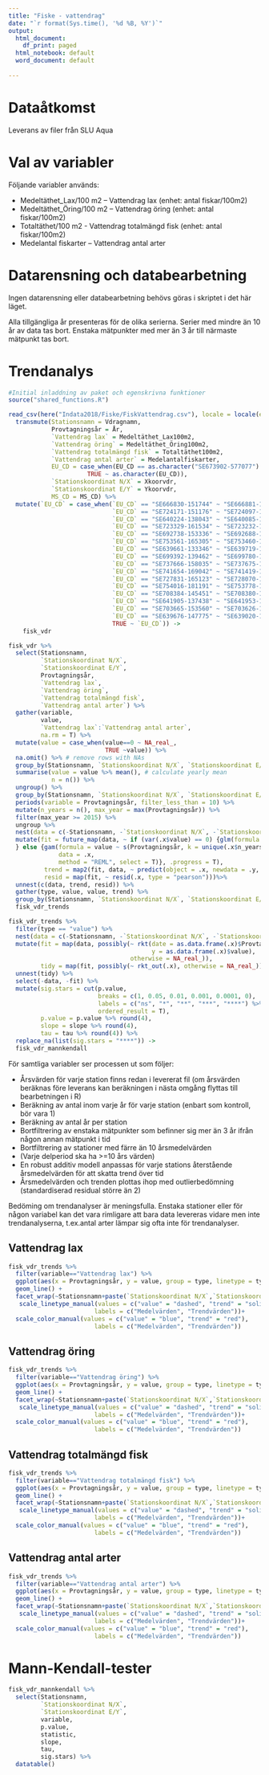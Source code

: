 ---
title: "Fiske - vattendrag"
date: "`r format(Sys.time(), '%d %B, %Y')`"
output:
  html_document:
    df_print: paged
  html_notebook: default
  word_document: default
  
---

# Dataåtkomst

Leverans av filer från SLU Aqua

# Val av variabler
Följande variabler används:

-	Medeltäthet_Lax/100 m2 – Vattendrag lax (enhet: antal fiskar/100m2)
-	Medeltäthet_Öring/100 m2 – Vattendrag öring (enhet: antal fiskar/100m2)
-	Totaltäthet/100 m2	- Vattendrag totalmängd fisk (enhet: antal fiskar/100m2)
-	Medelantal fiskarter – Vattendrag antal arter



# Datarensning och databearbetning
Ingen datarensning eller databearbetning behövs göras i skriptet i det här läget. 

Alla tillgängliga år presenteras för de olika serierna.
Serier med mindre än 10 år av data tas bort. Enstaka mätpunkter med mer än 3 år till närmaste mätpunkt tas bort.

# Trendanalys

```{r include=FALSE}
#Initial inladdning av paket och egenskrivna funktioner
source("shared_functions.R")
```

```{r include=FALSE}
read_csv(here("Indata2018/Fiske/FiskVattendrag.csv"), locale = locale(encoding = "ISO-8859-1")) %>%
  transmute(Stationsnamn = Vdragnamn,
            Provtagningsår = År,
            `Vattendrag lax` = Medeltäthet_Lax100m2,
            `Vattendrag öring` = Medeltäthet_Öring100m2,
            `Vattendrag totalmängd fisk` = Totaltäthet100m2,
            `Vattendrag antal arter` = Medelantalfiskarter,
            EU_CD = case_when(EU_CD == as.character("SE673902-577077") ~ as.character("SE673809-153401"), # Björnbackån
                      TRUE ~ as.character(EU_CD)),
            `Stationskoordinat N/X` = Xkoorvdr,
            `Stationskoordinat E/Y` = Ykoorvdr,
            MS_CD = MS_CD) %>%
  mutate(`EU_CD` = case_when(`EU_CD` == "SE666830-151744" ~ "SE666881-151821", # 	Bjurforsbäcken
                             `EU_CD` == "SE724171-151176" ~ "SE724097-151160", # 	Skansnäsån
                             `EU_CD` == "SE640224-138043" ~ "SE640085-138148", # 	Helgaboån
                             `EU_CD` == "SE723329-161534" ~ "SE723232-161455", # 	Mattjockbäcken
                             `EU_CD` == "SE692738-153336" ~ "SE692688-153260", # 	Viskansbäcken
                             `EU_CD` == "SE753561-165305" ~ "SE753460-165285", # 	Akkarjåkkå
                             `EU_CD` == "SE639661-133346" ~ "SE639719-133565", # 	Lindåsabäcken
                             `EU_CD` == "SE699392-139462" ~ "SE699780-139553", # 	Lekarån
                             `EU_CD` == "SE737666-158035" ~ "SE737675-158280", # 	Viepsajåkkå
                             `EU_CD` == "SE741654-169042" ~ "SE741419-169012", # 	Muddusälven
                             `EU_CD` == "SE727831-165123" ~ "SE728070-165120", # 	Bergmyrbäcken
                             `EU_CD` == "SE754016-181191" ~ "SE753778-181417", # 	Kitkiöjoki
                             `EU_CD` == "SE708384-145451" ~ "SE708380-145455", # 	Hökvattsån
                             `EU_CD` == "SE641905-137438" ~ "SE641953-137406", # 	Kolarebäcken
                             `EU_CD` == "SE703665-153560" ~ "SE703626-153615", # 	Kvarnån
                             `EU_CD` == "SE639676-147775" ~ "SE639020-148650", # Silverån
                             TRUE ~ `EU_CD`)) ->
    fisk_vdr
```


```{r include=FALSE}
fisk_vdr %>% 
  select(Stationsnamn, 
         `Stationskoordinat N/X`, 
         `Stationskoordinat E/Y`, 
         Provtagningsår, 
         `Vattendrag lax`,
         `Vattendrag öring`,
         `Vattendrag totalmängd fisk`,
         `Vattendrag antal arter`) %>% 
  gather(variable, 
         value, 
         `Vattendrag lax`:`Vattendrag antal arter`, 
         na.rm = T) %>% 
  mutate(value = case_when(value==0 ~ NA_real_,
                           TRUE ~value)) %>%
  na.omit() %>% # remove rows with NAs
  group_by(Stationsnamn, `Stationskoordinat N/X`, `Stationskoordinat E/Y`,  Provtagningsår, variable) %>% 
  summarise(value = value %>% mean(), # calculate yearly mean
            n = n()) %>% 
  ungroup() %>% 
  group_by(Stationsnamn, `Stationskoordinat N/X`, `Stationskoordinat E/Y`, variable) %>% 
  periods(variable = Provtagningsår, filter_less_than = 10) %>%
  mutate(n_years = n(), max_year = max(Provtagningsår)) %>%
  filter(max_year >= 2015) %>% 
  ungroup %>% 
  nest(data = c(-Stationsnamn, -`Stationskoordinat N/X`, -`Stationskoordinat E/Y`, -variable)) %>% 
  mutate(fit = future_map(data, ~ if (var(.x$value) == 0) {glm(formula = value ~ Provtagningsår, data = .x)
  } else {gam(formula = value ~ s(Provtagningsår, k = unique(.x$n_years - 2)),
              data = .x,
              method = "REML", select = T)}, .progress = T),
          trend = map2(fit, data, ~ predict(object = .x, newdata = .y, type = "response")),
          resid = map(fit, ~ resid(.x, type = "pearson")))%>% 
  unnest(c(data, trend, resid)) %>% 
  gather(type, value, value, trend) %>% 
  group_by(Stationsnamn, `Stationskoordinat N/X`, `Stationskoordinat E/Y`, variable) ->
  fisk_vdr_trends
```

```{r include=FALSE}
fisk_vdr_trends %>%
  filter(type == "value") %>%
  nest(data = c(-Stationsnamn, -`Stationskoordinat N/X`, -`Stationskoordinat E/Y`, -variable)) %>%
  mutate(fit = map(data, possibly(~ rkt(date = as.data.frame(.x)$Provtagningsår,
                                        y = as.data.frame(.x)$value), 
                                  otherwise = NA_real_)),
         tidy = map(fit, possibly(~ rkt_out(.x), otherwise = NA_real_))) %>%
  unnest(tidy) %>%
  select(-data, -fit) %>%
  mutate(sig.stars = cut(p.value,
                         breaks = c(1, 0.05, 0.01, 0.001, 0.0001, 0),
                         labels = c("ns", "*", "**", "***", "****") %>% rev(), 
                         ordered_result = T),
         p.value = p.value %>% round(4),
         slope = slope %>% round(4),
         tau = tau %>% round(4)) %>%
  replace_na(list(sig.stars = "****")) ->
  fisk_vdr_mannkendall
```

För samtliga variabler ser processen ut som följer:

 * Årsvärden för varje station finns redan i levererat fil (om årsvärden beräknas före leverans kan beräkningen i nästa omgång flyttas till bearbetningen i R)
 * Beräkning av antal inom varje år för varje station (enbart som kontroll, bör vara 1)
 * Beräkning av antal år per station
 * Bortfiltrering av enstaka mätpunkter som befinner sig mer än 3 år ifrån någon annan mätpunkt i tid
 * Bortfiltrering av stationer med färre än 10 årsmedelvärden
 * (Varje delperiod ska ha >=10 års värden)
 * En robust additiv modell anpassas för varje stations återstående årsmedelvärden för att skatta trend över tid
 * Årsmedelvärden och trenden plottas ihop med outlierbedömning (standardiserad residual större än 2)
 
Bedöming om trendanalyser är meningsfulla. Enstaka stationer eller för någon variabel kan det vara rimligare att bara data levereras vidare men inte trendanalyserna, t.ex.antal arter lämpar sig ofta inte för trendanalyser.
 

## Vattendrag lax
         

```{r echo=FALSE, fig.height=5, fig.width=20, message=FALSE, warning=FALSE, out.extra='angle=90'}
fisk_vdr_trends %>% 
  filter(variable=="Vattendrag lax") %>% 
  ggplot(aes(x = Provtagningsår, y = value, group = type, linetype = type, color = type)) +
  geom_line() +
  facet_wrap(~Stationsnamn+paste(`Stationskoordinat N/X`,`Stationskoordinat E/Y`), scales = "free_y")+
   scale_linetype_manual(values = c("value" = "dashed", "trend" = "solid"), 
                        labels = c("Medelvärden", "Trendvärden"))+
  scale_color_manual(values = c("value" = "blue", "trend" = "red"), 
                        labels = c("Medelvärden", "Trendvärden"))
```



## Vattendrag öring
        

```{r echo=FALSE, fig.height=20, fig.width=20, message=FALSE, warning=FALSE, out.extra='angle=90'}
fisk_vdr_trends %>% 
  filter(variable=="Vattendrag öring") %>% 
  ggplot(aes(x = Provtagningsår, y = value, group = type, linetype = type, color = type)) +
  geom_line() +
  facet_wrap(~Stationsnamn+paste(`Stationskoordinat N/X`,`Stationskoordinat E/Y`), scales = "free_y")+
   scale_linetype_manual(values = c("value" = "dashed", "trend" = "solid"), 
                        labels = c("Medelvärden", "Trendvärden"))+
  scale_color_manual(values = c("value" = "blue", "trend" = "red"), 
                        labels = c("Medelvärden", "Trendvärden"))
```


##  Vattendrag totalmängd fisk
 

```{r echo=FALSE, fig.height=20, fig.width=20, message=FALSE, warning=FALSE, out.extra='angle=90'}
fisk_vdr_trends %>% 
  filter(variable=="Vattendrag totalmängd fisk") %>% 
  ggplot(aes(x = Provtagningsår, y = value, group = type, linetype = type, color = type)) +
  geom_line() +
  facet_wrap(~Stationsnamn+paste(`Stationskoordinat N/X`,`Stationskoordinat E/Y`), scales = "free_y")+
   scale_linetype_manual(values = c("value" = "dashed", "trend" = "solid"), 
                        labels = c("Medelvärden", "Trendvärden"))+
  scale_color_manual(values = c("value" = "blue", "trend" = "red"), 
                        labels = c("Medelvärden", "Trendvärden"))
```


##   Vattendrag antal arter

```{r echo=FALSE, fig.height=20, fig.width=20, message=FALSE, warning=FALSE, out.extra='angle=90'}
fisk_vdr_trends %>% 
  filter(variable=="Vattendrag antal arter") %>% 
  ggplot(aes(x = Provtagningsår, y = value, group = type, linetype = type, color = type)) +
  geom_line() +
  facet_wrap(~Stationsnamn+paste(`Stationskoordinat N/X`,`Stationskoordinat E/Y`), scales = "free_y")+
   scale_linetype_manual(values = c("value" = "dashed", "trend" = "solid"), 
                        labels = c("Medelvärden", "Trendvärden"))+
  scale_color_manual(values = c("value" = "blue", "trend" = "red"), 
                        labels = c("Medelvärden", "Trendvärden"))
```

# Mann-Kendall-tester

```{r echo=FALSE, message=FALSE, warning=FALSE}
fisk_vdr_mannkendall %>% 
  select(Stationsnamn, 
         `Stationskoordinat N/X`, 
         `Stationskoordinat E/Y`, 
         variable, 
         p.value, 
         statistic, 
         slope, 
         tau, 
         sig.stars) %>% 
  datatable()

```




